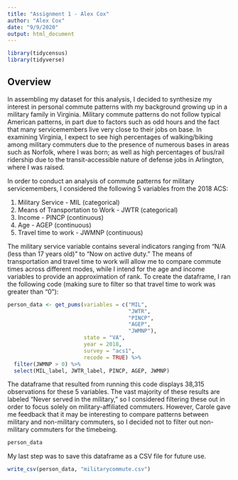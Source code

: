 ---
title: "Assignment 1 - Alex Cox"
author: "Alex Cox"
date: "9/9/2020"
output: html_document
---

```{r load libraries, results = 'hide'}
library(tidycensus)
library(tidyverse)
```

## Overview

In assembling my dataset for this analysis, I decided to synthesize my interest in personal commute patterns with my background growing up in a military family in Virginia. Military commute patterns do not follow typical American patterns, in part due to factors such as odd hours and the fact that many servicemembers live very close to their jobs on base. In examining Virginia, I expect to see high percentages of walking/biking among military commuters due to the presence of numerous bases in areas such as Norfolk, where I was born; as well as high percentages of bus/rail ridership due to the transit-accessible nature of defense jobs in Arlington, where I was raised.

In order to conduct an analysis of commute patterns for military servicemembers, I considered the following 5 variables from the 2018 ACS:

1. Military Service - MIL (categorical)
2. Means of Transportation to Work - JWTR (categorical)
3. Income - PINCP (continuous)
4. Age - AGEP (continuous)
5. Travel time to work - JWMNP (continuous)

The military service variable contains several indicators ranging from "N/A (less than 17 years old)" to "Now on active duty." The means of transportation and travel time to work will allow me to compare commute times across different modes, while I intend for the age and income variables to provide an approximation of rank. To create the dataframe, I ran the following code (making sure to filter so that travel time to work was greater than "0"):

``` {r load person-level data, results = 'hide'}
person_data <- get_pums(variables = c("MIL",
                                      "JWTR",
                                      "PINCP",
                                      "AGEP",
                                      "JWMNP"),
                        state = "VA", 
                        year = 2018, 
                        survey = "acs1",
                        recode = TRUE) %>%
  filter(JWMNP > 0) %>%
  select(MIL_label, JWTR_label, PINCP, AGEP, JWMNP)
```

The dataframe that resulted from running this code displays 38,315 observations for these 5 variables. The vast majority of these results are labeled "Never served in the military," so I considered filtering these out in order to focus solely on military-affiliated commuters. However, Carole gave me feedback that it may be interesting to compare patterns between military and non-military commuters, so I decided not to filter out non-military commuters for the timebeing. 

``` {r show person-level data}
person_data
```

My last step was to save this dataframe as a CSV file for future use.

``` {r save dataframes as csv}
write_csv(person_data, "militarycommute.csv")
```